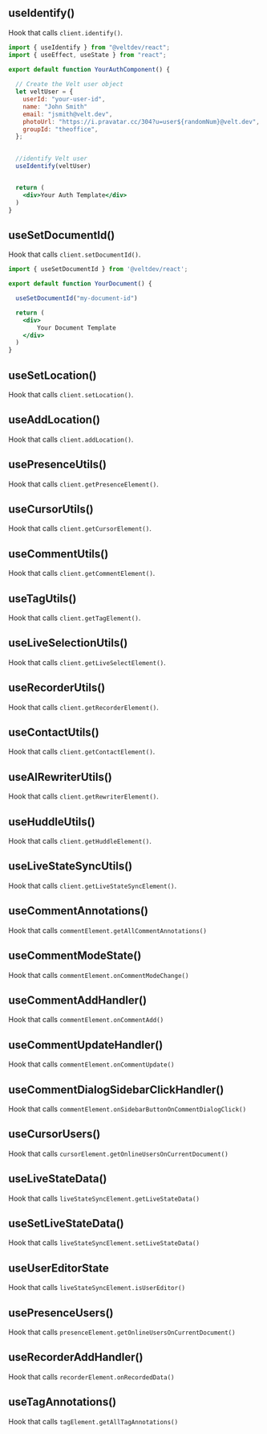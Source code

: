 ## useIdentify()

Hook that calls `client.identify()`.

```jsx
import { useIdentify } from "@veltdev/react";
import { useEffect, useState } from "react";

export default function YourAuthComponent() {
  
  // Create the Velt user object
  let veltUser = {
    userId: "your-user-id",
    name: "John Smith"
    email: "jsmith@velt.dev",
    photoUrl: "https://i.pravatar.cc/304?u=user${randomNum}@velt.dev",
    groupId: "theoffice",
  };
  

  //identify Velt user
  useIdentify(veltUser)


  return (
    <div>Your Auth Template</div>
  )
}

```

## useSetDocumentId()

Hook that calls `client.setDocumentId()`.


```jsx
import { useSetDocumentId } from '@veltdev/react';

export default function YourDocument() {

  useSetDocumentId("my-document-id")

  return (
    <div>
        Your Document Template
    </div>
  )
}
```

## useSetLocation()

Hook that calls `client.setLocation()`.

## useAddLocation()

Hook that calls `client.addLocation()`.

## usePresenceUtils()

Hook that calls `client.getPresenceElement()`.

## useCursorUtils()

Hook that calls `client.getCursorElement()`.

## useCommentUtils()

Hook that calls `client.getCommentElement()`.

## useTagUtils()

Hook that calls `client.getTagElement()`.

## useLiveSelectionUtils()

Hook that calls `client.getLiveSelectElement()`.

## useRecorderUtils()

Hook that calls `client.getRecorderElement()`.

## useContactUtils()

Hook that calls `client.getContactElement()`.

## useAIRewriterUtils()

Hook that calls `client.getRewriterElement()`.

## useHuddleUtils()

Hook that calls `client.getHuddleElement()`.

## useLiveStateSyncUtils()

Hook that calls `client.getLiveStateSyncElement()`.

## useCommentAnnotations()

Hook that calls `commentElement.getAllCommentAnnotations()`

## useCommentModeState()

Hook that calls `commentElement.onCommentModeChange()`

## useCommentAddHandler()

Hook that calls `commentElement.onCommentAdd()`

## useCommentUpdateHandler()

Hook that calls `commentElement.onCommentUpdate()`

## useCommentDialogSidebarClickHandler()

Hook that calls `commentElement.onSidebarButtonOnCommentDialogClick()`

## useCursorUsers()

Hook that calls `cursorElement.getOnlineUsersOnCurrentDocument()`

## useLiveStateData()

Hook that calls `liveStateSyncElement.getLiveStateData()`

## useSetLiveStateData()

Hook that calls `liveStateSyncElement.setLiveStateData()`

## useUserEditorState

Hook that calls `liveStateSyncElement.isUserEditor()`

## usePresenceUsers()

Hook that calls `presenceElement.getOnlineUsersOnCurrentDocument()`

## useRecorderAddHandler()

Hook that calls `recorderElement.onRecordedData()`

## useTagAnnotations()

Hook that calls `tagElement.getAllTagAnnotations()`
